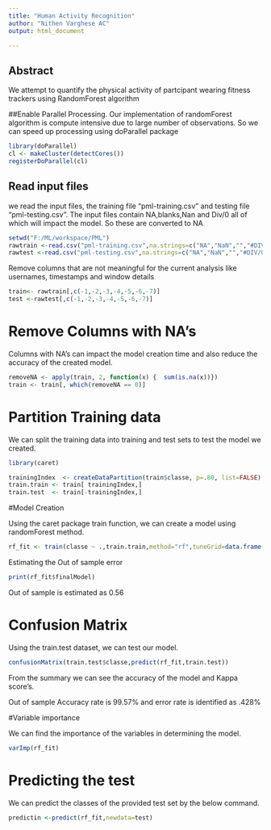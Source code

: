 ```yaml
---
title: "Human Activity Recognition"
author: "Nithen Varghese AC"
output: html_document

---
```

## Abstract
We attempt to quantify the physical activity of partcipant wearing fitness trackers using RandomForest algorithm

##Enable Parallel Processing.
Our implementation of randomForest algorithm is compute intensive due to large number of observations. So we can speed up processing using doParallel package

```r
library(doParallel)
cl <- makeCluster(detectCores())
registerDoParallel(cl)

```

## Read input files

we read the input files, the training file  "pml-training.csv" and testing file "pml-testing.csv". The input files contain NA,blanks,Nan and Div/0 all of which will impact the model. So these are converted to NA

```r

setwd("F:/ML/workspace/PML")
rawtrain <-read.csv("pml-training.csv",na.strings=c("NA","NaN","","#DIV/0!"))
rawtest <-read.csv("pml-testing.csv",na.strings=c("NA","NaN","","#DIV/0!"))
```

Remove columns that are not meaningful for the current analysis like usernames, timestamps and window details

```r
train<- rawtrain[,c(-1,-2,-3,-4,-5,-6,-7)]
test <-rawtest[,c(-1,-2,-3,-4,-5,-6,-7)]

```

# Remove Columns with NA's

Columns with NA's can impact the model creation time and also reduce the accuracy of the created model. 
```r
removeNA <- apply(train, 2, function(x) {  sum(is.na(x))})
train <- train[, which(removeNA == 0)]

```

# Partition Training data

We can split the training data into training and test sets to test the model we created.

```r
library(caret)

trainingIndex  <- createDataPartition(train$classe, p=.80, list=FALSE)
train.train <- train[ trainingIndex,]
train.test  <- train[-trainingIndex,]

```

#Model Creation

Using the caret package train function, we can create a model using randomForest method. 

```r
rf_fit <- train(classe ~ .,train.train,method="rf",tuneGrid=data.frame(mtry=3),trControl=trainControl(method="cv"))


```

Estimating the Out of sample error 
```r
print(rf_fit$finalModel)

```
Out of sample is estimated as 0.56

# Confusion Matrix
Using the train.test dataset, we can test our model.
```r
confusionMatrix(train.test$classe,predict(rf_fit,train.test))

```
From the summary we can see the accuracy of the model and Kappa score's.

Out of sample Accuracy rate is 99.57% and error rate is identified as .428%

#Variable importance

We can find the importance of the variables in determining the model.

```r
varImp(rf_fit)

```


# Predicting the test 

We can predict the classes of the provided test set by the below command. 
```r
predictin <-predict(rf_fit,newdata=test)

```

